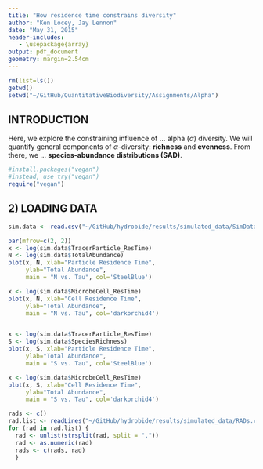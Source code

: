 ```yaml
---
title: "How residence time constrains diversity"
author: "Ken Locey, Jay Lennon"
date: "May 31, 2015"
header-includes:
   - \usepackage{array}
output: pdf_document
geometry: margin=2.54cm
---
```


```r
rm(list=ls()) 
getwd() 
setwd("~/GitHub/QuantitativeBiodiversity/Assignments/Alpha") 
```

## INTRODUCTION

Here, we explore the constraining influence of ...  alpha ($\alpha$) diversity. 
We will quantify general components of $\alpha$-diversity: **richness** and **evenness**.
From there, we ...  **species-abundance distributions (SAD)**.

```r
#install.packages("vegan") 
#instead, use try("vegan")
require("vegan") 
```

## 2) LOADING DATA

```r
sim.data <- read.csv("~/GitHub/hydrobide/results/simulated_data/SimData.csv")  
```


```r
par(mfrow=c(2, 2))
x <- log(sim.data$TracerParticle_ResTime)
N <- log(sim.data$TotalAbundance)
plot(x, N, xlab="Particle Residence Time", 
     ylab="Total Abundance", 
     main = "N vs. Tau", col='SteelBlue')

x <- log(sim.data$MicrobeCell_ResTime)
plot(x, N, xlab="Cell Residence Time", 
     ylab="Total Abundance", 
     main = "N vs. Tau", col='darkorchid4')


x <- log(sim.data$TracerParticle_ResTime)
S <- log(sim.data$SpeciesRichness)
plot(x, S, xlab="Particle Residence Time", 
     ylab="Total Abundance", 
     main = "S vs. Tau", col='SteelBlue')

x <- log(sim.data$MicrobeCell_ResTime)
plot(x, S, xlab="Cell Residence Time", 
     ylab="Total Abundance", 
     main = "S vs. Tau", col='darkorchid4')
```



```r
rads <- c()
rad.list <- readLines("~/GitHub/hydrobide/results/simulated_data/RADs.csv")  
for (rad in rad.list) {
  rad <- unlist(strsplit(rad, split = ","))  
  rad <- as.numeric(rad)
  rads <- c(rads, rad)
  }
```
